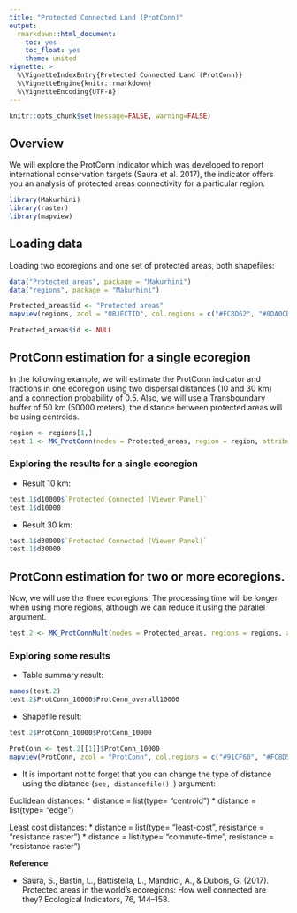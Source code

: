 ```yaml
---
title: "Protected Connected Land (ProtConn)"
output:
  rmarkdown::html_document:
    toc: yes
    toc_float: yes
    theme: united
vignette: >
  %\VignetteIndexEntry{Protected Connected Land (ProtConn)}
  %\VignetteEngine{knitr::rmarkdown}
  %\VignetteEncoding{UTF-8}
---
```


```r
knitr::opts_chunk$set(message=FALSE, warning=FALSE)
```

## Overview
We will explore the ProtConn indicator which was developed to report international conservation targets (Saura et al. 2017), the indicator offers you an analysis of protected areas connectivity for a particular region.

```r
library(Makurhini)
library(raster)
library(mapview)
```

## Loading data 
Loading two ecoregions and one set of protected areas, both shapefiles:

```r
data("Protected_areas", package = "Makurhini")
data("regions", package = "Makurhini")
```

```r
Protected_areas$id <- "Protected areas"
mapview(regions, zcol = "OBJECTID", col.regions = c("#FC8D62", "#8DA0CB", "#E78AC3"))+ mapview(Protected_areas, zcol = "id", col.regions = "#00B050")

Protected_areas$id <- NULL
```

## ProtConn estimation for a single ecoregion
In the following example, we will estimate the ProtConn indicator and fractions in one ecoregion using two dispersal distances (10 and 30 km) and a connection probability of 0.5. Also, we will use a Transboundary buffer of 50 km (50000 meters), the distance between protected areas will be using centroids.

```r
region <- regions[1,]
test.1 <- MK_ProtConn(nodes = Protected_areas, region = region, attribute = "Intersected area", area_unit = "ha", distance = list(type= "centroid"), distance_thresholds = c(10000, 30000), probability = 0.5, transboundary = 50000, LA = NULL, plot = TRUE, dPC = FALSE, write = NULL, SAGA = FALSE, intern = FALSE)
```

### Exploring the results for a single ecoregion

* Result 10 km:

```r
test.1$d10000$`Protected Connected (Viewer Panel)`
test.1$d10000
```


* Result 30 km:

```r
test.1$d30000$`Protected Connected (Viewer Panel)`
test.1$d30000
```

## ProtConn estimation for two or more ecoregions.

Now, we will use the three ecoregions. The processing time will be longer when using more regions, although we can reduce it using the parallel argument.

```r
test.2 <- MK_ProtConnMult(nodes = Protected_areas, regions = regions, attribute = "Intersected area", area_unit = "ha", distance = list(type= "centroid"), distance_thresholds = c(10000, 30000), probability = 0.5, transboundary = 50000, plot = FALSE, write = NULL, parallel = TRUE, intern = FALSE)
```

### Exploring some results

* Table summary result:
```r
names(test.2)
test.2$ProtConn_10000$ProtConn_overall10000
```

* Shapefile result:
```r
test.2$ProtConn_10000$ProtConn_10000
```


```r
ProtConn <- test.2[[1]]$ProtConn_10000
mapview(ProtConn, zcol = "ProtConn", col.regions = c("#91CF60", "#FC8D59", "#FFFFBF"))
```

* It is important not to forget that you can change the type of distance using the distance (<code>see,  distancefile() </code>) argument:

Euclidean distances:
* distance = list(type= "centroid")
* distance = list(type= "edge")

Least cost distances:
* distance = list(type= "least-cost", resistance = "resistance raster")
* distance = list(type= "commute-time", resistance = "resistance raster")


<strong>Reference</strong>:

* Saura, S., Bastin, L., Battistella, L., Mandrici, A., & Dubois, G. (2017). Protected areas in the world’s ecoregions: How well connected are they? Ecological Indicators, 76, 144–158. 
